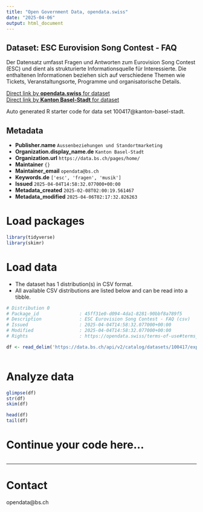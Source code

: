 ```yaml
---
title: "Open Government Data, opendata.swiss"
date: "2025-04-06"
output: html_document
---
```


## Dataset: ESC Eurovision Song Contest - FAQ

Der Datensatz umfasst Fragen und Antworten zum Eurovision Song Contest (ESC) und dient als strukturierte Informationsquelle für Interessierte. Die enthaltenen Informationen beziehen sich auf verschiedene Themen wie Tickets, Veranstaltungsorte, Programme und organisatorische Details.

[Direct link by **opendata.swiss** for dataset](https://opendata.swiss/de/dataset/esc-eurovision-song-contest-faq)<br>
[Direct link by **Kanton Basel-Stadt** for dataset](https://data.bs.ch/explore/dataset/100417/)

Auto generated R starter code for data set 100417@kanton-basel-stadt.

## Metadata

- **Publisher.name** `Aussenbeziehungen und Standortmarketing`
- **Organization.display_name.de** `Kanton Basel-Stadt`
- **Organization.url** `https://data.bs.ch/pages/home/`
- **Maintainer** `{}`
- **Maintainer_email** `opendata@bs.ch`
- **Keywords.de** `['esc', 'fragen', 'musik']`
- **Issued** `2025-04-04T14:58:32.077000+00:00`
- **Metadata_created** `2025-02-08T02:00:19.561467`
- **Metadata_modified** `2025-04-06T02:17:32.826263`


# Load packages

```r

library(tidyverse)
library(skimr)

```

# Load data

-   The dataset has 1 distribution(s) in CSV format.
-   All available CSV distributions are listed below and can be read into a tibble.

```r

# Distribution 0
# Package_id               : 45ff31e0-d094-4da1-8281-90bbf8a789f5
# Description              : ESC Eurovision Song Contest - FAQ (csv)
# Issued                   : 2025-04-04T14:58:32.077000+00:00
# Modified                 : 2025-04-04T14:58:32.077000+00:00
# Rights                   : https://opendata.swiss/terms-of-use#terms_open

df <- read_delim('https://data.bs.ch/api/v2/catalog/datasets/100417/exports/csv?use_labels=true')



```

# Analyze data

```r

glimpse(df)
str(df)
skim(df)

head(df)
tail(df)

```

# Continue your code here...

```r

```

------------------------------------------------------------------------

# Contact

opendata@bs.ch
